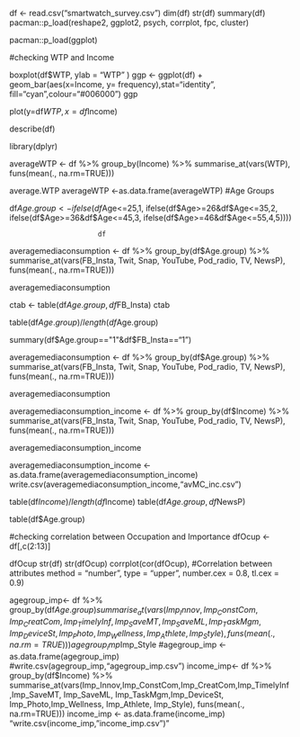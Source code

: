 df <- read.csv("smartwatch_survey.csv")
dim(df)
str(df)
summary(df)
pacman::p_load(reshape2, ggplot2, psych, corrplot, fpc, cluster)

pacman::p_load(ggplot)

#checking WTP and Income

boxplot(df$WTP,
  ylab = "WTP"
)
ggp <- ggplot(df)  + 
geom_bar(aes(x=Income, y= frequency),stat="identity", fill="cyan",colour="#006000")
ggp

plot(y=df$WTP,x=df$Income)

describe(df)

library(dplyr)

averageWTP <- df %>%
  group_by(Income) %>%
  summarise_at(vars(WTP), funs(mean(., na.rm=TRUE)))

average.WTP
averageWTP <-as.data.frame(averageWTP)
#Age Groups

df$Age.group <-ifelse(df$Age<=25,1,
                          ifelse(df$Age>=26&df$Age<=35,2,
                                 ifelse(df$Age>=36&df$Age<=45,3,
                                 ifelse(df$Age>=46&df$Age<=55,4,5))))
                                 
                          df

averagemediaconsumption <- df %>%
  group_by(df$Age.group) %>%
  summarise_at(vars(FB_Insta, Twit, Snap, YouTube, Pod_radio, TV, NewsP), funs(mean(., na.rm=TRUE)))

averagemediaconsumption
  
ctab <- table(df$Age.group, df$FB_Insta)
ctab

table(df$Age.group)/length(df$Age.group)

summary(df$Age.group=="1"&df$FB_Insta=="1")




averagemediaconsumption <- df %>%
  group_by(df$Age.group) %>%
  summarise_at(vars(FB_Insta, Twit, Snap, YouTube, Pod_radio, TV, NewsP), funs(mean(., na.rm=TRUE)))

averagemediaconsumption


averagemediaconsumption_income <- df %>%
  group_by(df$Income) %>%
  summarise_at(vars(FB_Insta, Twit, Snap, YouTube, Pod_radio, TV, NewsP), funs(mean(., na.rm=TRUE)))
  
  averagemediaconsumption_income

averagemediaconsumption_income <- as.data.frame(averagemediaconsumption_income)
write.csv(averagemediaconsumption_income,"avMC_inc.csv")

table(df$Income)/length(df$Income)
table(df$Age.group,df$NewsP)

table(df$Age.group)


#checking correlation between Occupation and Importance
dfOcup <- df[,c(2:13)]

dfOcup
str(df)
str(dfOcup)
corrplot(cor(dfOcup),  #Correlation between attributes
         method = "number", 
         type = "upper",
         number.cex = 0.8,
         tl.cex = 0.9) 
     
agegroup_imp<- df %>%
  group_by(df$Age.group) %>%
  summarise_at(vars(Imp_Innov,Imp_ConstCom,Imp_CreatCom,Imp_TimelyInf ,Imp_SaveMT, Imp_SaveML, Imp_TaskMgm,Imp_DeviceSt, Imp_Photo,Imp_Wellness, Imp_Athlete, Imp_Style), funs(mean(., na.rm=TRUE)))
agegroup_imp$Imp_Style
#agegroup_imp <- as.data.frame(agegroup_imp)
#write.csv(agegroup_imp,"agegroup_imp.csv")
income_imp<- df %>%
  group_by(df$Income) %>%
  summarise_at(vars(Imp_Innov,Imp_ConstCom,Imp_CreatCom,Imp_TimelyInf ,Imp_SaveMT, Imp_SaveML, Imp_TaskMgm,Imp_DeviceSt, Imp_Photo,Imp_Wellness, Imp_Athlete, Imp_Style), funs(mean(., na.rm=TRUE)))
income_imp <- as.data.frame(income_imp)
"write.csv(income_imp,"income_imp.csv")"
         